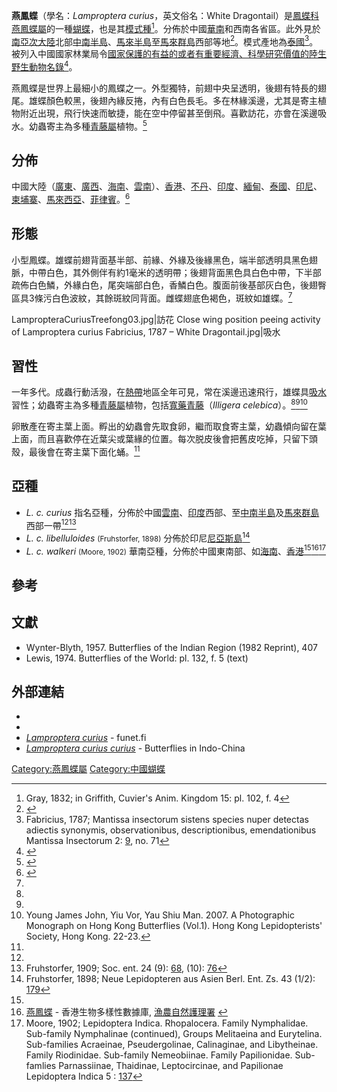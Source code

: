 {{NoteTA|G1=Butterfly}}
{{Speciesbox
| name = 燕鳳蝶
| fossil_range = 
| image = LampropteraCuriusTreefong04.jpg
| image_width = 300px
| image_caption = 翅底形態<br>（🇭🇰大埔[[九龍坑山|九龍坑山]], 2016）
| image2 = Open wing position of Lamproptera curius Fabricius, 1787 – White Dragontail Butterflies of Pakke.jpg
| image2_width = 300px
| image2_caption = 翅面形態<br>（🇮🇳梅加拉亞邦[[加羅丘陵|加羅丘陵]], 2018）
| status = NE
| status_system = iucn3.1
| status_ref = 
| genus = Lamproptera
| species = curius
| authority = (Fabricius, 1787)
| range_map = 
| range_map_width = 
| range_map_caption = 
| subdivision_ranks = 亞種
| subdivision = 共3個亞種，詳閱正文。
| synonyms = 
* ''Papilio curius'' <small>Fabricius, 1787</small>
* ''Leptocircus curius'' <small>Wynter-Blyth, 1957</small>
}}

'''燕鳳蝶'''（學名：''Lamproptera curius''，英文俗名：White Dragontail）是[[鳳蝶科|鳳蝶科]][[燕鳳蝶屬|燕鳳蝶屬]]的一種[[蝴蝶|蝴蝶]]，也是其[[模式種|模式種]]<ref>Gray, 1832; in Griffith, Cuvier's Anim. Kingdom 15: pl. 102, f. 4</ref>。分佈於中國[[華南|華南]]和西南各省區。此外見於[[南亞次大陸|南亞次大陸]]北部[[中南半島|中南半島]]、[[馬來半島|馬來半島]]至[[馬來群島|馬來群島]]西部等地<ref name=c2017>{{Cite book|author=武春生、徐堉峯|title=中國蝴蝶圖鑑|publisher=海峡书局|date=2017|ISBN=9787556703029|language=zh-hans|page=178, 180-181}}</ref>。模式產地為[[泰國|泰國]]<ref>Fabricius, 1787; Mantissa insectorum sistens species nuper detectas adiectis synonymis, observationibus, descriptionibus, emendationibus Mantissa Insectorum 2: [https://archive.org/stream/iohchristfabrici02fabr#page/9/mode/1up 9], no. 71</ref>。被列入中國國家林業局令[[國家保護的有益的或者有重要經濟、科學研究價值的陸生野生動物名錄|國家保護的有益的或者有重要經濟、科學研究價值的陸生野生動物名錄]]<ref name=c2006>{{Cite book|author=寿建新 周尧 李宇飞|title=世界蝴蝶分類名錄|location=中國|publisher=陝西科學技術出版社|date=2006-04-01|ISBN=9787536936768|page=9|language=zh-hans}}</ref>。

燕鳳蝶是世界上最細小的鳳蝶之一。外型獨特，前翅中央呈透明，後翅有特長的翅尾。雄蝶顏色較黑，後翅內緣反捲，內有白色長毛。多在林緣溪邊，尤其是寄主植物附近出現，飛行快速而敏捷，能在空中停留甚至倒飛。喜歡訪花，亦會在溪邊吸水。幼蟲寄主為多種[[青藤屬|青藤屬]]植物。<ref name=h2010>{{Cite book|author=羅益奎、許永亮|title=郊野情報蝴蝶篇（第三版）|publisher=漁農自然護理署|date=2010|ISBN=9882016316|page=180-181}}
</ref>

== 分佈 ==
中國大陸（[[廣東|廣東]]、[[廣西|廣西]]、[[海南|海南]]、[[雲南|雲南]]）、[[香港|香港]]、[[不丹|不丹]]、[[印度|印度]]、[[緬甸|緬甸]]、[[泰國|泰國]]、[[印尼|印尼]]、[[柬埔寨|柬埔寨]]、[[馬來西亞|馬來西亞]]、[[菲律賓|菲律賓]]。<ref name=c1994>{{Cite book|author=周堯|title=中國蝶類志|location=中國|publisher=河南技術出版社|date=1994年|ISBN=75349-15740|language=zh-hans|page=162}}</ref>

== 形態 ==
小型鳳蝶。雄蝶前翅背面基半部、前緣、外緣及後緣黑色，端半部透明具黑色翅脈，中帶白色，其外側伴有約1毫米的透明帶；後翅背面黑色具白色中帶，下半部疏佈白色鱗，外緣白色，尾突端部白色，香鱗白色。腹面前後基部灰白色，後翅臀區具3條污白色波紋，其餘斑紋同背面。雌蝶翅底色褐色，斑紋如雄蝶。<ref name=c2017/>
<gallery mode="packed">
LampropteraCuriusTreefong03.jpg|訪花
Close wing position peeing activity of Lamproptera curius Fabricius, 1787 – White Dragontail.jpg|吸水
</gallery>

== 習性 ==
一年多代。成蟲行動活潑，在[[熱帶|熱帶]]地區全年可見，常在溪邊迅速飛行，雄蝶具[[吸水|吸水]]習性；幼蟲寄主為多種[[青藤屬|青藤屬]]植物，包括[[寬藥青藤|寬藥青藤]]（''Illigera celebica''）。<ref name=c2017/><ref name=c1994/><ref name=y2007>Young James John, Yiu Vor, Yau Shiu Man. 2007. A Photographic Monograph on Hong Kong Butterflies (Vol.1). Hong Kong Lepidopterists' Society, Hong Kong. 22-23.{{zh-hk}}{{en}}</ref>

卵散產在寄主葉上面。孵出的幼蟲會先取食卵，繼而取食寄主葉，幼蟲傾向留在葉上面，而且喜歡停在近葉尖或葉緣的位置。每次脱皮後會把舊皮吃掉，只留下頭殼，最後會在寄主葉下面化蛹。<ref name=y2007/>

== 亞種 ==
* ''L. c. curius'' 指名亞種，分佈於中國[[雲南|雲南]]、[[印度|印度]]西部、至[[中南半島|中南半島]]及[[馬來群島|馬來群島]]西部一帶<ref name=c1994/><ref>Fruhstorfer, 1909; Soc. ent. 24 (9): [https://archive.org/stream/societasentomolo2224190710inte#page/68/mode/1up 68], (10): [https://archive.org/stream/societasentomolo2224190710inte#page/76/mode/1up 76]</ref>
* ''L. c. libelluloides'' <small>(Fruhstorfer, 1898)</small> 分佈於印尼[[尼亞斯島|尼亞斯島]]<ref>Fruhstorfer, 1898; Neue Lepidopteren aus Asien Berl. Ent. Zs. 43 (1/2): [https://archive.org/stream/berlinerentomolo4318berl#page/179/mode/1up 179]</ref>
* ''L. c. walkeri'' <small>(Moore, 1902)</small> 華南亞種，分佈於中國東南部、如[[海南|海南]]、[[香港|香港]]<ref name=c1994/><ref>[https://www.afcd.gov.hk/tc_chi/conservation/hkbiodiversity/database/popup_record.php?id=2737&lang=tc 燕鳳蝶] {{Wayback|url=https://www.afcd.gov.hk/tc_chi/conservation/hkbiodiversity/database/popup_record.php?id=2737&lang=tc |date=20211116034607 }} - 香港生物多樣性數據庫, [[漁農自然護理署|漁農自然護理署]] {{zh-hant}}</ref><ref>Moore, 1902; Lepidoptera Indica. Rhopalocera. Family Nymphalidae. Sub-family Nymphalinae (continued), Groups Melitaeina and Eurytelina. Sub-families Acraeinae, Pseudergolinae, Calinaginae, and Libytheinae. Family Riodinidae. Sub-family Nemeobiinae. Family Papilionidae. Sub-famlies Parnassiinae, Thaidinae, Leptocircinae, and Papilionae Lepidoptera Indica 5 : [https://archive.org/stream/lepidopteraindic05moor#page/137/mode/1up 137]</ref>

== 參考 ==
{{reflist|}}

== 文獻 ==
* Wynter-Blyth, 1957. Butterflies of the Indian Region (1982 Reprint), 407
* Lewis, 1974. Butterflies of the World: pl. 132, f. 5 (text)

== 外部連結 ==
* {{Commonscat-inline|Lamproptera curius}}
* {{Wikispecies-inline|Lamproptera curius}}
* [https://www.nic.funet.fi/pub/sci/bio/life/insecta/lepidoptera/ditrysia/papilionoidea/papilionidae/papilioninae/lamproptera/#curius ''Lamproptera curius''] {{Wayback|url=https://www.nic.funet.fi/pub/sci/bio/life/insecta/lepidoptera/ditrysia/papilionoidea/papilionidae/papilioninae/lamproptera/#curius |date=20210118014638 }} - funet.fi {{en}}
* [http://yutaka.it-n.jp/pap/10760001.html ''Lamproptera curius curius''] {{Wayback|url=http://yutaka.it-n.jp/pap/10760001.html |date=20190809100006 }} - Butterflies in Indo-China {{en}}
{{Taxonbar}}
[[Category:燕鳳蝶屬|Category:燕鳳蝶屬]]
[[Category:中國蝴蝶|Category:中國蝴蝶]]